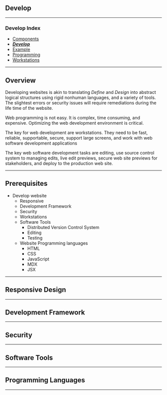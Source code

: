 ## Develop

<hr/>

<article className="prose prose-lg">

### Develop Index

- [ Components](webcomp)
- [ ***Develop***](develop)
- [ Example](example)
- [ Programming](programming)
- [ Workstations](workstations)

</article>

<hr/>

## Overview

Developing websites is akin to translating *Define* and *Design* into abstract logical structures using rigid nonhuman languages, and a variety of tools. The slightest errors or security issues will require remediations during the life time of the website.

Web programming is not easy. It is complex, time consuming, and expensive. Optimizing the web development environment is critical.

The key for web development are workstations. They need to be fast, reliable, supportable, secure, support large screens, and work with web software development applications

The key web software development tasks are editing, use source control system to managing edits, live edit previews, secure web site previews for stakeholders, and deploy to the production web site.

<hr/>

## Prerequisites

- Develop website
	- Responsive
	- Development Framework
	- Security
	- Workstations
	- Software Tools
	    - Distributed Version Control System
	    - Editing
	    - Testing
	- Website Programming languages
	    - HTML
	    - CSS
	    - JavaScript
	    - MDX
	    - JSX

<hr/>

## Responsive Design

<hr/>

## Development Framework

<hr/>

## Security

<hr/>

## Software Tools

<hr/>

##  Programming Languages

<hr/>

